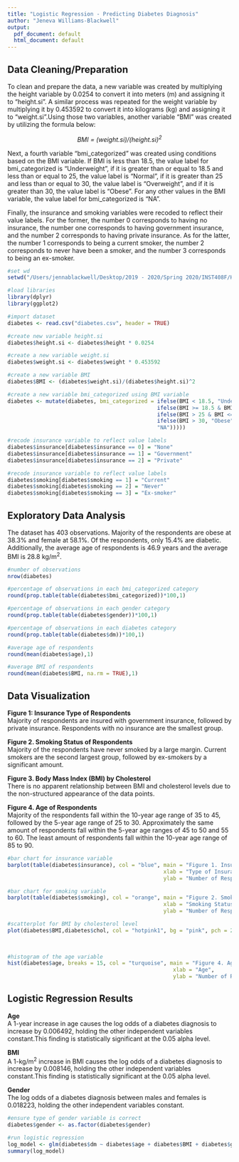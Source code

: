 ```yaml
---
title: "Logistic Regression - Predicting Diabetes Diagnosis"
author: "Jeneva Williams-Blackwell"
output:
  pdf_document: default
  html_document: default
---
```

## Data Cleaning/Preparation
To clean and prepare the data, a new variable was created by multiplying the height variable by 0.0254 to convert it into meters (m) and assigning it to "height.si". A similar process was repeated for the weight variable by multiplying it by 0.453592 to convert it into kilograms (kg) and assigning it to "weight.si".Using those two variables, another variable "BMI" was created by utilizing the formula below:

<center> *BMI = (weight.si)/(height.si)^2^* </center>       
<break> 

Next, a fourth variable "bmi_categorized" was created using conditions based on the BMI variable. If BMI is less than 18.5, the value label for bmi_categorized is "Underweight", if it is greater than or equal to 18.5 and less than or equal to 25, the value label is "Normal", if it is greater than 25 and less than or equal to 30, the value label is "Overweight", and if it is greater than 30, the value label is "Obese". For any other values in the BMI variable, the value label for bmi_categorized is "NA".

Finally, the insurance and smoking variables were recoded to reflect their value labels. For the former, the number 0 corresponds to having no insurance, the number one corresponds to having government insurance, and the number 2 corresponds to having private insurance. As for the latter, the number 1 corresponds to being a current smoker, the number 2 corresponds to never have been a smoker, and the number 3 corresponds to being an ex-smoker.

```r

#set wd 
setwd("/Users/jennablackwell/Desktop/2019 - 2020/Spring 2020/INST408F/Homework 4")

#load libraries
library(dplyr)
library(ggplot2)

#import dataset
diabetes <- read.csv("diabetes.csv", header = TRUE)

#create new variable height.si
diabetes$height.si <- diabetes$height * 0.0254

#create a new variable weight.si
diabetes$weight.si <- diabetes$weight * 0.453592

#create a new variable BMI
diabetes$BMI <- (diabetes$weight.si)/(diabetes$height.si)^2

#create a new variable bmi_categorized using BMI variable
diabetes <- mutate(diabetes, bmi_categorized = ifelse(BMI < 18.5, "Underweight", 
                                               ifelse(BMI >= 18.5 & BMI <= 25,"Normal",
                                               ifelse(BMI > 25 & BMI <= 30, "Overweight",
                                               ifelse(BMI > 30, "Obese",
                                               "NA")))))

#recode insurance variable to reflect value labels 
diabetes$insurance[diabetes$insurance == 0] = "None"
diabetes$insurance[diabetes$insurance == 1] = "Government"
diabetes$insurance[diabetes$insurance == 2] = "Private"

#recode insurance variable to reflect value labels 
diabetes$smoking[diabetes$smoking == 1] = "Current"
diabetes$smoking[diabetes$smoking == 2] = "Never"
diabetes$smoking[diabetes$smoking == 3] = "Ex-smoker"

```

## Exploratory Data Analysis
The dataset has 403 observations. Majority of the respondents are obese at 38.3% and female at 58.1%. Of the respondents, only 15.4% are diabetic. Additionally, the average age of respondents is 46.9 years and the average BMI is 28.8 kg/m^2^. 
```r

#number of observations
nrow(diabetes)

#percentage of observations in each bmi_categorized category
round(prop.table(table(diabetes$bmi_categorized))*100,1)

#percentage of observations in each gender category
round(prop.table(table(diabetes$gender))*100,1)

#percentage of observations in each diabetes category
round(prop.table(table(diabetes$dm))*100,1)

#average age of respondents
round(mean(diabetes$age),1)

#average BMI of respondents 
round(mean(diabetes$BMI, na.rm = TRUE),1)

```


## Data Visualization

**Figure 1: Insurance Type of Respondents**    
Majority of respondents are insured with government insurance, followed by private insurance. Respondents with no insurance are the smallest group. 

**Figure 2. Smoking Status of Respondents**  
Majority of the respondents have never smoked by a large margin. Current smokers are the second largest group, followed by ex-smokers by a significant amount. 

**Figure 3. Body Mass Index (BMI) by Cholesterol**  
There is no apparent relationship between BMI and cholesterol levels due to the non-structured appearance of the data points. 

**Figure 4. Age of Respondents**    
Majority of the respondents fall within the 10-year age range of 35 to 45, followed by the 5-year age range of 25 to 30. Approximately the same amount of respondents fall within the 5-year age ranges of 45 to 50 and 55 to 60. The least amount of respondents fall within the 10-year age range of 85 to 90. 

```r

#bar chart for insurance variable 
barplot(table(diabetes$insurance), col = "blue", main = "Figure 1. Insurance Type of Respondents", 
                                                 xlab = "Type of Insurance",
                                                 ylab = "Number of Respondents")

#bar chart for smoking variable 
barplot(table(diabetes$smoking), col = "orange", main = "Figure 2. Smoking Status of Respondents", 
                                                 xlab = "Smoking Status",
                                                 ylab = "Number of Respondents")

#scatterplot for BMI by cholesterol level
plot(diabetes$BMI,diabetes$chol, col = "hotpink1", bg = "pink", pch = 21, main = "Figure 3. Cholesterol Level by Body Mass Index (BMI)", 
                                                                          xlab = "BMI",
                                                                          ylab = "Cholesterol")

#histogram of the age variable 
hist(diabetes$age, breaks = 15, col = "turquoise", main = "Figure 4. Age of Respondents", 
                                                    xlab = "Age",
                                                    ylab = "Number of Respondents")

```

## Logistic Regression Results

**Age**         
A 1-year increase in age causes the log odds of a diabetes diagnosis to increase by 0.006492, holding the other independent variables constant.This finding is statistically significant at the 0.05 alpha level. 
          
**BMI**       
A 1-kg/m^2^ increase in BMI causes the log odds of a diabetes diagnosis to increase by 0.008146, holding the other independent variables constant.This finding is statistically significant at the 0.05 alpha level. 

**Gender**      
The log odds of a diabetes diagnosis between males and females is 0.018223, holding the other independent variables constant.

```r

#ensure type of gender variable is correct
diabetes$gender <- as.factor(diabetes$gender)

#run logistic regression
log_model <- glm(diabetes$dm ~ diabetes$age + diabetes$BMI + diabetes$gender)
summary(log_model)

```

